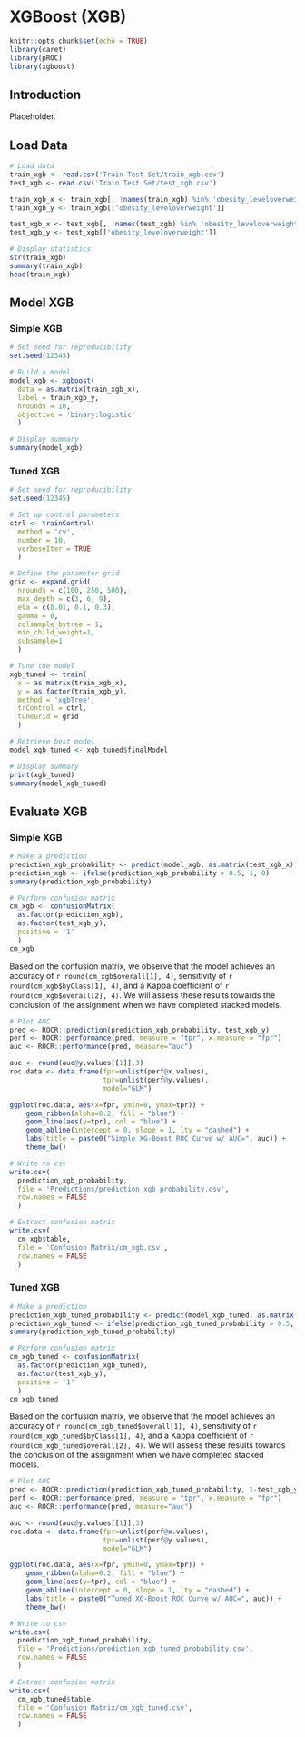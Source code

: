 # XGBoost (XGB)

<!-- ## R Packages and Setup {-} -->

```r
knitr::opts_chunk$set(echo = TRUE)
library(caret)
library(pROC)
library(xgboost)
```


## Introduction

Placeholder.


## Load Data

```r
# Load data
train_xgb <- read.csv('Train Test Set/train_xgb.csv')
test_xgb <- read.csv('Train Test Set/test_xgb.csv')

train_xgb_x <- train_xgb[, !names(train_xgb) %in% 'obesity_leveloverweight']
train_xgb_y <- train_xgb[['obesity_leveloverweight']]

test_xgb_x <- test_xgb[, !names(test_xgb) %in% 'obesity_leveloverweight']
test_xgb_y <- test_xgb[['obesity_leveloverweight']]

# Display statistics
str(train_xgb)
summary(train_xgb)
head(train_xgb)
```


## Model XGB

### Simple XGB

```r
# Set seed for reproducibility
set.seed(12345)

# Build a model
model_xgb <- xgboost(
  data = as.matrix(train_xgb_x),
  label = train_xgb_y,
  nrounds = 10,
  objective = 'binary:logistic'
  )
```

```r
# Display summary
summary(model_xgb)
```

### Tuned XGB

```r
# Set seed for reproducibility
set.seed(12345)

# Set up control parameters
ctrl <- trainControl(
  method = 'cv',
  number = 10,
  verboseIter = TRUE
  )

# Define the parameter grid
grid <- expand.grid(
  nrounds = c(100, 250, 500),
  max_depth = c(3, 6, 9),
  eta = c(0.01, 0.1, 0.3),
  gamma = 0,
  colsample_bytree = 1,
  min_child_weight=1,
  subsample=1
  )
```


```r
# Tune the model
xgb_tuned <- train(
  x = as.matrix(train_xgb_x),
  y = as.factor(train_xgb_y),
  method = 'xgbTree',
  trControl = ctrl,
  tuneGrid = grid
  )

# Retrieve best model
model_xgb_tuned <- xgb_tuned$finalModel
```

```r
# Display summary
print(xgb_tuned)
summary(model_xgb_tuned)
```


## Evaluate XGB

### Simple XGB

```r
# Make a prediction
prediction_xgb_probability <- predict(model_xgb, as.matrix(test_xgb_x))
prediction_xgb <- ifelse(prediction_xgb_probability > 0.5, 1, 0)
summary(prediction_xgb_probability)

# Perform confusion matrix
cm_xgb <- confusionMatrix(
  as.factor(prediction_xgb),
  as.factor(test_xgb_y),
  positive = '1'
  )
cm_xgb
```

Based on the confusion matrix, we observe that the model achieves an accuracy of ``r round(cm_xgb$overall[1], 4)``, sensitivity of ``r round(cm_xgb$byClass[1], 4)``, and a Kappa coefficient of ``r round(cm_xgb$overall[2], 4)``. We will assess these results towards the conclusion of the assignment when we have completed stacked models.


```r
# Plot AUC
pred <- ROCR::prediction(prediction_xgb_probability, test_xgb_y)
perf <- ROCR::performance(pred, measure = "tpr", x.measure = "fpr")
auc <- ROCR::performance(pred, measure="auc")

auc <- round(auc@y.values[[1]],3)
roc.data <- data.frame(fpr=unlist(perf@x.values),
                       tpr=unlist(perf@y.values),
                       model="GLM")

ggplot(roc.data, aes(x=fpr, ymin=0, ymax=tpr)) +
    geom_ribbon(alpha=0.2, fill = "blue") +
    geom_line(aes(y=tpr), col = "blue") +
    geom_abline(intercept = 0, slope = 1, lty = "dashed") +
    labs(title = paste0("Simple XG-Boost ROC Curve w/ AUC=", auc)) +
    theme_bw()
```

```r
# Write to csv
write.csv(
  prediction_xgb_probability,
  file = 'Predictions/prediction_xgb_probability.csv',
  row.names = FALSE
  )

# Extract confusion matrix
write.csv(
  cm_xgb$table,
  file = 'Confusion Matrix/cm_xgb.csv',
  row.names = FALSE
  )
```

### Tuned XGB

```r
# Make a prediction
prediction_xgb_tuned_probability <- predict(model_xgb_tuned, as.matrix(test_xgb_x))
prediction_xgb_tuned <- ifelse(prediction_xgb_tuned_probability > 0.5, 0, 1)
summary(prediction_xgb_tuned_probability)

# Perform confusion matrix
cm_xgb_tuned <- confusionMatrix(
  as.factor(prediction_xgb_tuned),
  as.factor(test_xgb_y),
  positive = '1'
  )
cm_xgb_tuned
```

Based on the confusion matrix, we observe that the model achieves an accuracy of ``r round(cm_xgb_tuned$overall[1], 4)``, sensitivity of ``r round(cm_xgb_tuned$byClass[1], 4)``, and a Kappa coefficient of ``r round(cm_xgb_tuned$overall[2], 4)``. We will assess these results towards the conclusion of the assignment when we have completed stacked models.


```r
# Plot AUC
pred <- ROCR::prediction(prediction_xgb_tuned_probability, 1-test_xgb_y)
perf <- ROCR::performance(pred, measure = "tpr", x.measure = "fpr")
auc <- ROCR::performance(pred, measure="auc")

auc <- round(auc@y.values[[1]],3)
roc.data <- data.frame(fpr=unlist(perf@x.values),
                       tpr=unlist(perf@y.values),
                       model="GLM")

ggplot(roc.data, aes(x=fpr, ymin=0, ymax=tpr)) +
    geom_ribbon(alpha=0.2, fill = "blue") +
    geom_line(aes(y=tpr), col = "blue") +
    geom_abline(intercept = 0, slope = 1, lty = "dashed") +
    labs(title = paste0("Tuned XG-Boost ROC Curve w/ AUC=", auc)) +
    theme_bw()
```

```r
# Write to csv
write.csv(
  prediction_xgb_tuned_probability,
  file = 'Predictions/prediction_xgb_tuned_probability.csv',
  row.names = FALSE
  )

# Extract confusion matrix
write.csv(
  cm_xgb_tuned$table,
  file = 'Confusion Matrix/cm_xgb_tuned.csv',
  row.names = FALSE
  )
```